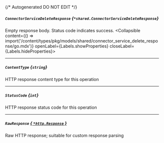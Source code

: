 {/* Autogenerated DO NOT EDIT  */}

##### `ConnectorServiceDeleteResponse` *{`*shared.ConnectorServiceDeleteResponse`}*
Empty response body. Status code indicates success.
<Collapsible content={() => import('/content/types/pkg/models/shared/connector_service_delete_response/go.mdx')} openLabel={Labels.showProperties} closeLabel={Labels.hideProperties}>
</Collapsible>

---
##### `ContentType` *{`string`}*
HTTP response content type for this operation

---
##### `StatusCode` *{`int`}*
HTTP response status code for this operation

---
##### `RawResponse` [*{ `*http.Response` }*](https://pkg.go.dev/net/http#Response)
Raw HTTP response; suitable for custom response parsing


